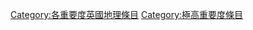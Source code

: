 {{Articles by Importance|topic=英國地理|project=英國地理|format=toc}}
[[Category:各重要度英國地理條目|Category:各重要度英國地理條目]]
[[Category:極高重要度條目|Category:極高重要度條目]]